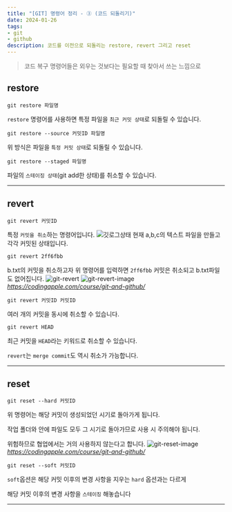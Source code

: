 ```yaml
---
title: "[GIT] 명령어 정리 - ③ (코드 되돌리기)"
date: 2024-01-26
tags: 
- git
- github
description: 코드를 이전으로 되돌리는 restore, revert 그리고 reset
---
```


> 코드 복구 명령어들은 외우는 것보다는 필요할 때 찾아서 쓰는 느낌으로

## restore
```
git restore 파일명
```
`restore` 명령어를 사용하면 특정 파일을 `최근 커밋 상태`로 되돌릴 수 있습니다.


```
git restore --source 커밋ID 파일명
```
위 방식은 파일을 `특정 커밋 상태`로 되돌릴 수 있습니다.


```
git restore --staged 파일명
```
파일의 `스테이징 상태`(git add한 상태)를 취소할 수 있습니다.

***

## revert
```
git revert 커밋ID
```
특정 `커밋을 취소`하는 명령어입니다.
![깃로그상태](/images/post-19/깃로그상태.png)
현재 a,b,c의 텍스트 파일을 만들고 각각 커밋된 상태입니다. 

```
git revert 2ff6fbb
```
b.txt의 커밋을 취소하고자 위 명령어를 입력하면 `2ff6fbb` 커밋은 취소되고 b.txt파일도 없어집니다.
![git-revert](/images/post-19/git-revert.png)
![git-revert-image](/images/post-19/git-revert-image.png)
<cite>https://codingapple.com/course/git-and-github/</cite>
```
git revert 커밋ID 커밋ID
```
여러 개의 커밋을 동시에 취소할 수 있습니다.
```
git revert HEAD
```
최근 커밋을 `HEAD`라는 키워드로 취소할 수 있습니다.

`revert`는 `merge commit`도 역시 취소가 가능합니다.
***
## reset
```
git reset --hard 커밋ID
```
위 명령어는 해당 커밋이 생성되었던 시기로 돌아가게 됩니다.

작업 폴더와 안에 파일도 모두 그 시기로 돌아가므로 사용 시 주의해야 됩니다.

위험하므로 협업에서는 거의 사용하지 않는다고 합니다.
![git-reset-image](/images/post-19/git-reset-image.png)
<cite>https://codingapple.com/course/git-and-github/</cite>

```
git reset --soft 커밋ID
```
`soft`옵션은 해당 커밋 이후의 변경 사항을 지우는 `hard` 옵션과는 다르게

해당 커밋 이후의 변경 사항을 `스테이징` 해놓습니다
***